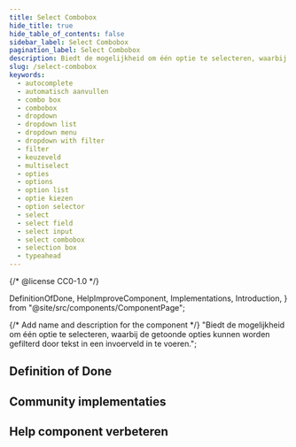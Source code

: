 ```yaml
---
title: Select Combobox
hide_title: true
hide_table_of_contents: false
sidebar_label: Select Combobox
pagination_label: Select Combobox
description: Biedt de mogelijkheid om één optie te selecteren, waarbij de getoonde opties kunnen worden gefilterd door tekst in een invoerveld in te voeren.
slug: /select-combobox
keywords:
  - autocomplete
  - automatisch aanvullen
  - combo box
  - combobox
  - dropdown
  - dropdown list
  - dropdown menu
  - dropdown with filter
  - filter
  - keuzeveld
  - multiselect
  - opties
  - options
  - option list
  - optie kiezen
  - option selector
  - select
  - select field
  - select input
  - select combobox
  - selection box
  - typeahead
---
```


{/* @license CC0-1.0 */}

  DefinitionOfDone,
  HelpImproveComponent,
  Implementations,
  Introduction,
} from "@site/src/components/ComponentPage";

{/* Add name and description for the component */}
"Biedt de mogelijkheid om één optie te selecteren, waarbij de getoonde opties kunnen worden gefilterd door tekst in een invoerveld in te voeren.";


<Introduction component={component} headingLevel={1} description={description} />

## Definition of Done

<DefinitionOfDone component={component} headingLevel={3} />

## Community implementaties

<Implementations component={component} headingLevel={3} />

## Help component verbeteren

<HelpImproveComponent component={component} headingLevel={3} />
